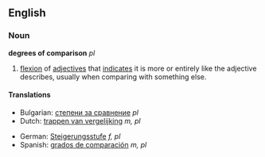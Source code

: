 ==English==

===Noun===
'''degrees of comparison''' ''pl''

# {{linguistics}} [[flexion]] of [[adjective]]s that [[indicate]]s it is more or entirely like the adjective describes, usually when comparing with something else.

====Translations====
{{top}}
*Bulgarian: [[степени за сравнение]] ''pl''
*Dutch: [[trappen van vergelijking]] ''m, pl''
{{mid}}
*German: [[Steigerungsstufe]] ''f, pl''
*Spanish: [[grados de comparación]] ''m, pl''
{{bottom}}